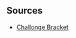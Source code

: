 {{CEO_2014_Tabs|This=5}}<br/>
{{DISPLAYTITLE:CEO 2014: ''Melee'' Losers Doubles}}{{BracketMatchSMWDisambig |oldtags=Rocky|newtags=Rocky (Swedish player)}}{{SetGame|melee}}
{{32DEDoublesLBracketSmwA
|tourneylink=CEO/2014/Melee
|tourneyname=CEO 2014
|l1placement=25-32
|l2placement=17-24
|l3placement=13-16
|l4placement=9-12
|l5placement=7-8
|l6placement=5-6
|column-width=160

<!-- Loser's Round 1-->
|l1m1t1p1=Pax |l1m1t1p2=C_naught |l1m1t1p1flag= |l1m1t1p2flag=us |l1m1t1score=0 |l1m1win=2
|l1m1t2p1=Christian |l1m1t2p2=Miss Hiroshi |l1m1t2p1flag= |l1m1t2p2flag= |l1m1t2score=2
|l1m2t1p1=Fizzi |l1m2t1p2=Scidadle |l1m2t1p1flag= |l1m2t1p2flag= |l1m2t1score=0 |l1m2win=2
|l1m2t2p1=Pi |l1m2t2p2=uuaa |l1m2t2p1flag=us |l1m2t2p2flag=us |l1m2t2score=2
|l1m3t1p1=Toph |l1m3t1p2=Syphillis |l1m3t1p1flag=us |l1m3t1p2flag= |l1m3t1score=0 |l1m3win=2
|l1m3t2p1=Austintaciouis |l1m3t2p2=Awestruck |l1m3t2p1flag= |l1m3t2p2flag= |l1m3t2score=2
|l1m4t1p1=Raistlin |l1m4t1p2=Moses |l1m4t1p1flag= |l1m4t1p2flag= |l1m4t1score=0 |l1m4win=2
|l1m4t2p1=Loki |l1m4t2p2=Captain Crunch |l1m4t2p1flag=jp |l1m4t2p2flag=us |l1m4t2score=2
|l1m5t1p1=Enigma |l1m5t1p2=BlazerSoul |l1m5t1p1flag= |l1m5t1p2flag= |l1m5t1score=0 |l1m5win=2
|l1m5t2p1=EiklemannRUS |l1m5t2p2=BluEG |l1m5t2p1flag=ru |l1m5t2p2flag= |l1m5t2score=2
|l1m6t1p1=Prince Carrots |l1m6t1p2=HisRoyalMajesty |l1m6t1p1flag= |l1m6t1p2flag= |l1m6t1score=0 |l1m6win=2
|l1m6t2p1=The Author |l1m6t2p2=Spider Sense |l1m6t2p1flag= |l1m6t2p2flag= |l1m6t2score=2
|l1m7t1p1=Isonomy |l1m7t1p2=Slime |l1m7t1p1flag= |l1m7t1p2flag= |l1m7t1score=2 |l1m7win=1
|l1m7t2p1=JFalco |l1m7t2p2=Fearless |l1m7t2p1flag= |l1m7t2p2flag= |l1m7t2score=0
|l1m8t1p1=RagingCherry |l1m8t1p2=Dap |l1m8t1p1flag= |l1m8t1p2flag= |l1m8t1score=0 |l1m8win=2
|l1m8t2p1=Ky |l1m8t2p2=Phish-it |l1m8t2p1flag=us |l1m8t2p2flag=us |l1m8t2score=2

<!--Loser's Round 2-->
|l2m1t1p1=Baka4Moe |l2m1t1p2=Nicaboy |l2m1t1p1flag=us |l2m1t1p2flag=us |l2m1t1score=2 |l2m1win=1
|l2m1t2p1=Christian |l2m1t2p2=Miss Hiroshi |l2m1t2p1flag= |l2m1t2p2flag= |l2m1t2score=0
|l2m2t1p1=PikaChad |l2m2t1p2=Flow |l2m2t1p1flag=us |l2m2t1p2flag=us |l2m2t1score=0 |l2m2win=2
|l2m2t2p1=Pi |l2m2t2p2=uuaa |l2m2t2p1flag=us |l2m2t2p2flag=us |l2m2t2score=2
|l2m3t1p1=Druggedfox |l2m3t1p2=RockCrock |l2m3t1p1flag=us |l2m3t1p2flag=us |l2m3t1score=2 |l2m3win=1
|l2m3t2p1=Austintaciouis |l2m3t2p2=Awestruck |l2m3t2p1flag= |l2m3t2p2flag= |l2m3t2score=0
|l2m4t1p1=Rocky |l2m4t1p2=Zanguzen |l2m4t1p1flag=us |l2m4t1p2flag=us |l2m4t1score=0 |l2m4win=2
|l2m4t2p1=Loki |l2m4t2p2=Captain Crunch |l2m4t2p1flag=jp |l2m4t2p2flag=us |l2m4t2score=2
|l2m5t1p1=aMSa |l2m5t1p2=P.Spirit |l2m5t1p1flag=jp |l2m5t1p2flag=jp |l2m5t1score=2 |l2m5win=1
|l2m5t2p1=EiklemannRUS |l2m5t2p2=BluEG |l2m5t2p1flag=ru |l2m5t2p2flag= |l2m5t2score=0
|l2m6t1p1=BlackyBalboa |l2m6t1p2=SmachMac |l2m6t1p1flag= |l2m6t1p2flag= |l2m6t1score=0 |l2m6win=2
|l2m6t2p1=The Author |l2m6t2p2=Spider Sense |l2m6t2p1flag= |l2m6t2p2flag= |l2m6t2score=2
|l2m7t1p1=Wizzrobe |l2m7t1p2=Gahtzu |l2m7t1p1flag=us |l2m7t1p2flag=us |l2m7t1score=2 |l2m7win=1
|l2m7t2p1=Isonomy |l2m7t2p2=Slime |l2m7t2p1flag= |l2m7t2p2flag= |l2m7t2score=0
|l2m8t1p1=PB&J |l2m8t1p2=Dark Sonic |l2m8t1p1flag=us |l2m8t1p2flag= |l2m8t1score=0 |l2m8win=2
|l2m8t2p1=Ky |l2m8t2p2=Phish-it |l2m8t2p1flag=us |l2m8t2p2flag=us |l2m8t2score=2

<!--Loser's Round 3-->
|l3m1t1p1=Baka4Moe |l3m1t1p2=Nicaboy |l3m1t1p1flag=us |l3m1t1p2flag=us |l3m1t1score=2 |l3m1win=1
|l3m1t2p1=Pi |l3m1t2p2=uuaa |l3m1t2p1flag=us |l3m1t2p2flag=us |l3m1t2score=0
|l3m2t1p1=Druggedfox |l3m2t1p2=RockCrock |l3m2t1p1flag=us |l3m2t1p2flag=us |l3m2t1score=2|l3m2win=1
|l3m2t2p1=Loki |l3m2t2p2=Captain Crunch |l3m2t2p1flag=jp |l3m2t2p2flag=us |l3m2t2score=0
|l3m3t1p1=aMSa |l3m3t1p2=P.Spirit |l3m3t1p1flag=jp |l3m3t1p2flag=jp |l3m3t1score=2 |l3m3win=1
|l3m3t2p1=The Author |l3m3t2p2=Spider Sense |l3m3t2p1flag= |l3m3t2p2flag= |l3m3t2score=0
|l3m4t1p1=Wizzrobe |l3m4t1p2=Gahtzu |l3m4t1p1flag=us |l3m4t1p2flag=us |l3m4t1score=2 |l3m4win=1
|l3m4t2p1=Ky |l3m4t2p2=Phish-it |l3m4t2p1flag=us |l3m4t2p2flag=us |l3m4t2score=0

<!--Loser's Round 4-->
|l4m1t1p1=Linguini |l4m1t1p2=Zidane |l4m1t1p1flag=us |l4m1t1p2flag=us |l4m1t1score=0 |l4m1win=2
|l4m1t2p1=Baka4Moe |l4m1t2p2=Nicaboy |l4m1t2p1flag=us |l4m1t2p2flag=us |l4m1t2score=2
|l4m2t1p1=DJ Nintendo |l4m2t1p2=The Moon |l4m2t1p1flag=us |l4m2t1p2flag=us |l4m2t1score=2|l4m2win=1
|l4m2t2p1=Druggedfox |l4m2t2p2=RockCrock |l4m2t2p1flag=us |l4m2t2p2flag=us |l4m2t2score=0
|l4m3t1p1=Ken |l4m3t1p2=KoreanDJ |l4m3t1p1flag=us |l4m3t1p2flag=us |l4m3t1score=2 |l4m3win=1
|l4m3t2p1=aMSa |l4m3t2p2=P.Spirit |l4m3t2p1flag=jp |l4m3t2p2flag=jp |l4m3t2score=0
|l4m4t1p1=ZeRo |l4m4t1p2=ESAM |l4m4t1p1flag=cl |l4m4t1p2flag=us |l4m4t1score=2 |l4m4win=1
|l4m4t2p1=Wizzrobe |l4m4t2p2=Gahtzu |l4m4t2p1flag=us |l4m4t2p2flag=us |l4m4t2score=0

<!--Loser's Round 5-->
|l5m1t1p1=Baka4Moe |l5m1t1p2=Nicaboy |l5m1t1p1flag=us |l5m1t1p2flag=us |l5m1t1score=2 |l5m1win=1
|l5m1t2p1=DJ Nintendo |l5m1t2p2=The Moon |l5m1t2p1flag=us |l5m1t2p2flag=us |l5m1t2score=0
|l5m2t1p1=Ken |l5m2t1p2=KoreanDJ |l5m2t1p1flag=us |l5m2t1p2flag=us |l5m2t1score=0 |l5m2win=2
|l5m2t2p1=ZeRo |l5m2t2p2=ESAM |l5m2t2p1flag=cl |l5m2t2p2flag=us |l5m2t2score=2

<!--Loser's Round 6-->
|l6m1t1p1=Chillindude |l6m1t1p2=ChuDat |l6m1t1p1flag=us |l6m1t1p2flag=us |l6m1t1score=2 |l6m1win=1
|l6m1t2p1=Baka4Moe |l6m1t2p2=Nicaboy |l6m1t2p1flag=us |l6m1t2p2flag=us |l6m1t2score=0
|l6m2t1p1=Colbol |l6m2t1p2=Hax |l6m2t1p1flag=us |l6m2t1p2flag=us |l6m2t1score=1 |l6m2win=2
|l6m2t2p1=ZeRo |l6m2t2p2=ESAM |l6m2t2p1flag=cl |l6m2t2p2flag=us |l6m2t2score=2

<!--Loser's Round 7-->
|l7m1t1p1=Chillindude |l7m1t1p2=ChuDat |l7m1t1p1flag=us |l7m1t1p2flag=us |l7m1t1score=2 |l7m1win=1
|l7m1t2p1=ZeRo |l7m1t2p2=ESAM |l7m1t2p1flag=cl |l7m1t2p2flag=us |l7m1t2score=0

<!--Loser's Round 8-->
|l8m1t1p1=Hungrybox |l8m1t1p2=Plup |l8m1t1p1flag=us |l8m1t1p2flag=us |l8m1t1score=2 |l8m1win=1
|l8m1t2p1=Chillindude |l8m1t2p2=ChuDat |l8m1t2p1flag=us |l8m1t2p2flag=us |l8m1t2score=0
}}

==Sources==
*[http://challonge.com/ceomeleedoubles Challonge Bracket]
